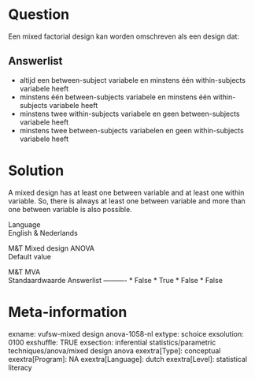 Question
========
Een mixed factorial design kan worden omschreven als een design dat:

Answerlist
----------
* altijd een between-subject variabele en minstens één within-subjects
  variabele heeft
* minstens één between-subjects variabele en minstens één within-subjects
  variabele heeft
* minstens twee within-subjects variabele en geen between-subjects
  variabele heeft
* minstens twee between-subjects variabelen en geen within-subjects
  variabele heeft

Solution
========





A mixed design has at least one between variable and at least one within
variable. So, there is always at least one between variable and more
than one between variable is also possible.





Language  
English & Nederlands

M&T Mixed design ANOVA  
Default value

M&T MVA  
Standaardwaarde
Answerlist
----------
* False
* True
* False
* False

Meta-information
================
exname: vufsw-mixed design anova-1058-nl
extype: schoice
exsolution: 0100
exshuffle: TRUE
exsection: inferential statistics/parametric techniques/anova/mixed design anova
exextra[Type]: conceptual
exextra[Program]: NA
exextra[Language]: dutch
exextra[Level]: statistical literacy

